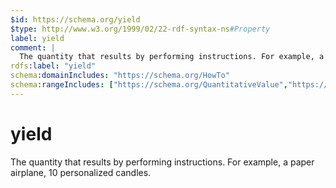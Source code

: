 ```yaml
---
$id: https://schema.org/yield
$type: http://www.w3.org/1999/02/22-rdf-syntax-ns#Property
label: yield
comment: |
  The quantity that results by performing instructions. For example, a paper airplane, 10 personalized candles.
rdfs:label: "yield"
schema:domainIncludes: "https://schema.org/HowTo"
schema:rangeIncludes: ["https://schema.org/QuantitativeValue","https://schema.org/Text"]
---
```


# yield

The quantity that results by performing instructions. For example, a paper airplane, 10 personalized candles.


